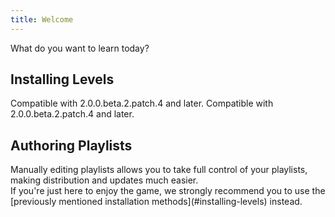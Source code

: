 ```yaml
---
title: Welcome
---
```


What do you want to learn today?

## Installing Levels


<Cards>
  <Card href="install/android" title="Android" icon={Android()}>
    Compatible with 2.0.0.beta.2.patch.4 and later.
  </Card>
  <Card href="install/ios" title="iOS" icon={iOS()}>
    Compatible with 2.0.0.beta.2.patch.4 and later.
  </Card>
</Cards>

## Authoring Playlists

<Callout title="This section is meant for creators">
  Manually editing playlists allows you to take full control of your playlists,
  making distribution and updates much easier. <br />
  If you're just here to enjoy the game, we strongly recommend you to use the [previously
  mentioned installation methods](#installing-levels) instead.
</Callout>
